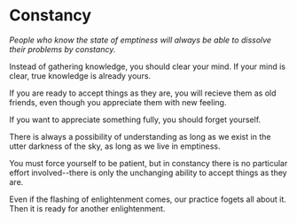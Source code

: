 # Constancy

_People who know the state of emptiness will always be able to dissolve their problems by constancy._

Instead of gathering knowledge, you should clear your mind. If your mind is clear, true knowledge is already yours.

If you are ready to accept things as they are, you will recieve them as old friends, even though you appreciate them with new feeling.

If you want to appreciate something fully, you should forget yourself.

There is always a possibility of understanding as long as we exist in the utter darkness of the sky, as long as we live in emptiness.

You must force yourself to be patient, but in constancy there is no particular effort involved--there is only the unchanging ability to accept things as they are.

Even if the flashing of enlightenment comes, our practice fogets all about it. Then it is ready for another enlightenment.
